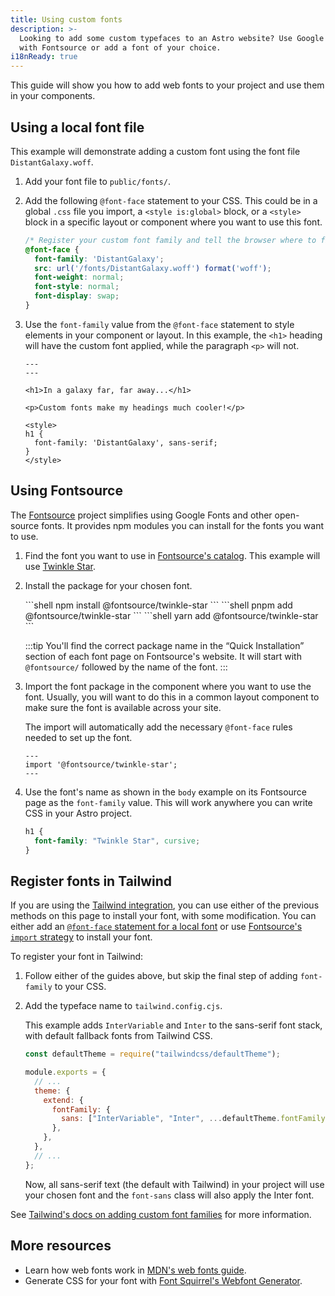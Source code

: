 ```yaml
---
title: Using custom fonts
description: >-
  Looking to add some custom typefaces to an Astro website? Use Google Fonts
  with Fontsource or add a font of your choice.
i18nReady: true
---
```



This guide will show you how to add web fonts to your project and use them in your components.

## Using a local font file

This example will demonstrate adding a custom font using the font file `DistantGalaxy.woff`.

1. Add your font file to `public/fonts/`.
1. Add the following `@font-face` statement to your CSS. This could be in a global `.css` file you import, a `<style is:global>` block, or a `<style>` block in a specific layout or component where you want to use this font.

    ```css
    /* Register your custom font family and tell the browser where to find it. */
    @font-face {
      font-family: 'DistantGalaxy';
      src: url('/fonts/DistantGalaxy.woff') format('woff');
      font-weight: normal;
      font-style: normal;
      font-display: swap;
    }
    ```

1. Use the `font-family` value from the `@font-face` statement to style elements in your component or layout. In this example, the `<h1>` heading will have the custom font applied, while the paragraph `<p>` will not.

    ```astro title="src/pages/example.astro" {9-11}
    ---
    ---

    <h1>In a galaxy far, far away...</h1>

    <p>Custom fonts make my headings much cooler!</p>

    <style>
    h1 {
      font-family: 'DistantGalaxy', sans-serif;
    }
    </style>
    ```

## Using Fontsource

The [Fontsource](https://fontsource.org/) project simplifies using Google Fonts and other open-source fonts. It provides npm modules you can install for the fonts you want to use.

1. Find the font you want to use in [Fontsource's catalog](https://fontsource.org/). This example will use [Twinkle Star](https://fontsource.org/fonts/twinkle-star).
1. Install the package for your chosen font.

    <PackageManagerTabs>
      <Fragment slot="npm">
      ```shell
      npm install @fontsource/twinkle-star
      ```
      </Fragment>
      <Fragment slot="pnpm">
      ```shell
      pnpm add @fontsource/twinkle-star
      ```
      </Fragment>
      <Fragment slot="yarn">
      ```shell
      yarn add @fontsource/twinkle-star
      ```
      </Fragment>
    </PackageManagerTabs>

    :::tip
    You'll find the correct package name in the “Quick Installation” section of each font page on Fontsource's website. It will start with `@fontsource/` followed by the name of the font.
    :::

1. Import the font package in the component where you want to use the font. Usually, you will want to do this in a common layout component to make sure the font is available across your site.

    The import will automatically add the necessary `@font-face` rules needed to set up the font.

    ```astro title="src/layouts/BaseLayout.astro"
    ---
    import '@fontsource/twinkle-star';
    ---
    ```

1. Use the font's name as shown in the `body` example on its Fontsource page as the `font-family` value. This will work anywhere you can write CSS in your Astro project.

    ```css
    h1 {
      font-family: "Twinkle Star", cursive;
    }
    ```

## Register fonts in Tailwind

If you are using the [Tailwind integration](/en/guides/integrations-guide/tailwind/), you can use either of the previous methods on this page to install your font, with some modification. You can either add an [`@font-face` statement for a local font](#using-a-local-font-file) or use [Fontsource's `import` strategy](#using-fontsource) to install your font.

To register your font in Tailwind:

1. Follow either of the guides above, but skip the final step of adding `font-family` to your CSS.
1. Add the typeface name to `tailwind.config.cjs`.

    This example adds `InterVariable` and `Inter` to the sans-serif font stack, with default fallback fonts from Tailwind CSS.

    ```js title="tailwind.config.cjs" ins={1,7-9}
    const defaultTheme = require("tailwindcss/defaultTheme");

    module.exports = {
      // ...
      theme: {
        extend: {
          fontFamily: {
            sans: ["InterVariable", "Inter", ...defaultTheme.fontFamily.sans],
          },
        },
      },
      // ...
    };
    ```

    Now, all sans-serif text (the default with Tailwind) in your project will use your chosen font and the `font-sans` class will also apply the Inter font.

See [Tailwind's docs on adding custom font families](https://tailwindcss.com/docs/font-family#using-custom-values) for more information.

## More resources

- Learn how web fonts work in [MDN's web fonts guide](https://developer.mozilla.org/en-US/docs/Learn/CSS/Styling_text/Web_fonts).
- Generate CSS for your font with [Font Squirrel's Webfont Generator](https://www.fontsquirrel.com/tools/webfont-generator).
